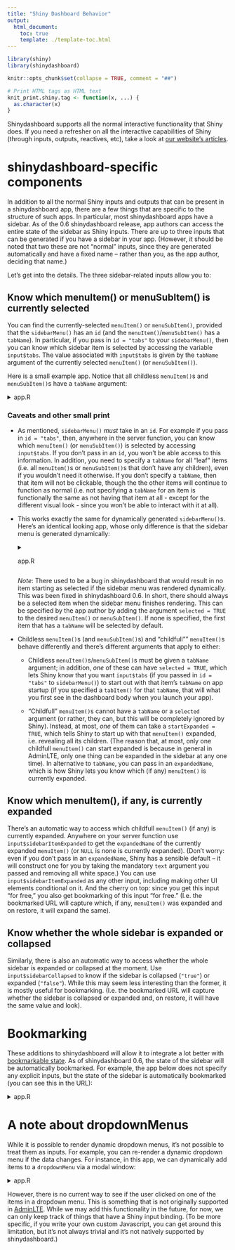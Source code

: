 ```yaml
---
title: "Shiny Dashboard Behavior"
output:
  html_document:
    toc: true
    template: ./template-toc.html
---
```


```r
library(shiny)
library(shinydashboard)

knitr::opts_chunk$set(collapse = TRUE, comment = "##")

# Print HTML tags as HTML text
knit_print.shiny.tag <- function(x, ...) {
  as.character(x)
}

```

Shinydashboard supports all the normal interactive functionality that Shiny does. If you need a refresher on all the interactive capabilities of Shiny (through inputs, outputs, reactives, etc), take a look at [our website's articles](https://shiny.rstudio.com/articles/).

# shinydashboard-specific components

In addition to all the normal Shiny inputs and outputs that can be present in a shinydashboard app, there are a few things that are specific to the structure of such apps. In particular, most shinydashboard apps have a sidebar. As of the 0.6 shinydashboard release, app authors can access the entire state of the sidebar as Shiny inputs. There are up to three inputs that can be generated if you have a sidebar in your app. (However, it should be noted that two these are not "normal" inputs, since they are generated automatically and have a fixed name -- rather than you, as the app author, deciding that name.)

Let's get into the details. The three sidebar-related inputs allow you to:

## Know which **menuItem()** or **menuSubItem()** is currently selected

You can find the currently-selected `menuItem()` or `menuSubItem()`, provided that the `sidebarMenu()` has an `id` (and the `menuItem()`/`menuSubItem()` has a `tabName`). In particular, if you pass in `id = "tabs"` to your `sidebarMenu()`, then you can know which sidebar item is selected by accessing the variable `input$tabs`. The value associated with `input$tabs` is given by the `tabName` argument of the currently selected `menuItem()` (or `menuSubItem()`).
  
Here is a small example app. Notice that all childless `menuItem()`s and `menuSubItem()`s have a `tabName` argument:

<details>
  <summary>app.R</summary>
  
```r
library(shiny)
library(shinydashboard)

ui <- dashboardPage(
  dashboardHeader(), 
  dashboardSidebar(
    sidebarMenu(
      # Setting id makes input$tabs give the tabName of currently-selected tab
      id = "tabs",
      
      menuItem("Dashboard", tabName = "dashboard", icon = icon("dashboard")),
      menuItem("Widgets", icon = icon("th"), tabName = "widgets", badgeLabel = "new"),
      menuItem("Charts", icon = icon("bar-chart-o"),
        menuSubItem("Sub-item 1", tabName = "subitem1"),
        menuSubItem("Sub-item 2", tabName = "subitem2")
      )
    ),
    textOutput("res")
  ),
  dashboardBody(
    tabItems(
      tabItem("dashboard", "Dashboard tab content"),
      tabItem("widgets", "Widgets tab content"),
      tabItem("subitem1", "Sub-item 1 tab content"),
      tabItem("subitem2", "Sub-item 2 tab content") 
    )
  )
)

server <- function(input, output, session) {
  output$res <- renderText({
    paste("You've selected:", input$tabs)
  })
}

shinyApp(ui, server)
```

</details>

### Caveats and other small print

- As mentioned, `sidebarMenu()` _must_ take in an `id`. For example if you pass in `id = "tabs"`, then, anywhere in the server function, you can know which `menuItem()` (or `menuSubItem()`) is selected by accessing `input$tabs`. If you don't pass in an `id`, you won't be able access to this information. In addition, you need to specify a `tabName` for all "leaf" items (i.e. all `menuItem()`s or `menuSubItem()`s that don't have any children), even if you wouldn't need it otherwise. If you don't specify a `tabName`, then that item will not be clickable, though the the other items will continue to function as normal (i.e. not specifying a `tabName` for an item is functionally the same as not having that item at all - except for the different visual look - since you won't be able to interact with it at all).


- This works exactly the same for dynamically generated `sidebarMenu()`s. Here's an identical looking app, whose only difference is that the sidebar menu is generated dynamically:

    <details>
      <summary>app.R</summary>
    
    ```r
    library(shiny)
    library(shinydashboard)
    
    ui <- dashboardPage(
      dashboardHeader(), 
      dashboardSidebar(
        sidebarMenuOutput("menu")
      ),
      dashboardBody(
        textOutput("res")
      )
    )
    
    server <- function(input, output, session) {
      output$res <- renderText({
        paste("You've selected:", input$tabs)
      })
      output$menu <- renderMenu({
        sidebarMenu(
          # Setting id makes input$tabs give the tabName of currently-selected tab
          id = "tabs",
          
          menuItem("Dashboard", tabName = "dashboard", icon = icon("dashboard")),
          menuItem("Widgets", icon = icon("th"), tabName = "widgets", badgeLabel = "new"),
          menuItem("Charts", icon = icon("bar-chart-o"),
            menuSubItem("Sub-item 1", tabName = "subitem1"),
            menuSubItem("Sub-item 2", tabName = "subitem2")
          )
        )
      })
    }
    
    shinyApp(ui, server)
    ```
      
    </details>
    
    _Note_: There used to be a bug in shinydashboard that would result in no item starting as selected if the sidebar menu was rendered dynamically. This was been fixed in shinydashboard 0.6. In short, there should always be a selected item when the sidebar menu finishes rendering. This can be specified by the app author by adding the argument `selected = TRUE` to the desired `menuItem()` or `menuSubItem()`. If none is specified, the first item that has a `tabName` will be selected by default.
    

- Childless `menuItem()`s (and `menuSubItem()`s) and "childfull"" `menuItem()`s behave differently and there's different arguments that apply to either:

    - Childless `menuItem()`s/`menuSubItem()`s must be given a `tabName` argument; in addition, *one* of these can have `selected = TRUE`, which lets Shiny know that you want `input$tabs` (if you passed in `id = "tabs"` to `sidebarMenu()`) to start out with that item's `tabName` on app startup (if you specified a `tabItem()` for that `tabName`, that will what you first see in the dashboard body when you launch your app).
  
    - "Childfull" `menuItem()`s cannot have a `tabName` or a `selected` argument (or rather, they can, but this will be completely ignored by Shiny). Instead, at most, *one* of them can take a `startExpanded = TRUE`, which tells Shiny to start up with that `menuItem()` expanded, i.e. revealing all its children. (The reason that, at most, only one childfull `menuItem()` can start expanded is because in general in AdminLTE, only one thing can be expanded in the sidebar at any one time). In alternative to `tabName`, you can pass in an `expandedName`, which is how Shiny lets you know which (if any) `menuItem()` is currently expanded.

## Know which **menuItem()**, if any, is currently expanded

There's an automatic way to access which childfull `menuItem()` (if any) is currently expanded. Anywhere on your server function use `input$sidebarItemExpanded` to get the `expandedName` of the currently expanded `menuItem()` (or `NULL` is none is currently expanded). (Don't worry: even if you don't pass in an `expandedName`, Shiny has a sensible default -- it will construct one for you by taking the mandatory `text` argument you passed and removing all white space.) You can use `input$sidebarItemExpanded` as any other input, including making other UI elements conditional on it. And the cherry on top: since you get this input "for free," you also get bookmarking of this input "for free." (I.e. the bookmarked URL will capture which, if any, `menuItem()` was expanded and on restore, it will expand the same).

## Know whether the whole sidebar is expanded or collapsed

Similarly, there is also an automatic way to access whether the whole sidebar is expanded or collapsed at the moment. Use `input$sidebarCollapsed` to know if the sidebar is collapsed (`"true"`) or expanded (`"false"`). While this may seem less interesting than the former, it is mostly useful for bookmarking. (I.e. the bookmarked URL will capture whether the sidebar is collapsed or expanded and, on restore, it will have the same value and look).

# Bookmarking

These additions to shinydashboard will allow it to integrate a lot better  with [bookmarkable state](https://shiny.rstudio.com/articles/bookmarking-state.html). As of shinydashboard 0.6, the state of the sidebar will be automatically bookmarked. For example, the app below does not specify any explicit inputs, but the state of the sidebar is automatically bookmarked (you can see this in the URL):

<details>
  <summary>app.R</summary>
  
```r
library(shiny)
library(shinydashboard)

ui <- dashboardPage(
    dashboardHeader(),
    dashboardSidebar(),
    dashboardBody()
)

server <- function(input, output, session) {   
    observe({
        # Trigger this observer every time an input changes
        reactiveValuesToList(input)
        session$doBookmark()
    })
    onBookmarked(function(url) {
        updateQueryString(url)
    })
}
enableBookmarking("url")
shinyApp(ui, server)
```

</details>
 
# A note about **dropdownMenu**s

While it is possible to render dynamic dropdown menus, it's not possible to treat them as inputs. For example, you can re-render a dynamic dropdown menu if the data changes. For instance, in this app, we can dynamically add items to a `dropdownMenu` via a modal window:

<details>
  <summary>app.R</summary>
  
```r
library(shiny)
library(shinydashboard)

ui <- dashboardPage(
  dashboardHeader(title = "Dropdowns 2.0",
    dropdownMenuOutput("menu")
  ),
  dashboardSidebar(
    helpText("Add another item to the dropdown menu by clicking ",
             "on the button below"),
    actionButton("addItem", "Add another item")
  ),
  dashboardBody()
)

server <- function(input, output, session) {
  tasks <-  reactiveValues(
      code = list(id = "code", value = 15, color = "aqua",
                  text = "Refactor code"),
      layout = list(id = "layout", value = 40, color = "green",
                    text = "Design new layout"),
      docs = list(id = "docs", value = 25, color = "red",
                  text = "Write documentation")
    )

  # actually render the dropdownMenu
  output$menu <- renderMenu({
    items <- lapply(tasks, function(el) {
      taskItem(value = el$value, color = el$color, text = el$text)
    })
    dropdownMenu(
      type = "tasks", badgeStatus = "danger",
      .list = items
    )
  })

  observeEvent(input$addItem, {
    showModal(modalDialog(title = "Add new task",
      textInput(paste0("id", input$addItem), "Task ID"),
      numericInput(paste0("val", input$addItem), "Task value", 0),
      selectInput(paste0("col", input$addItem), "Task color",
        choices = c("red", "yellow", "aqua", "blue",
          "light-blue", "green", "navy", "teal",
          "olive", "lime", "orange", "fuchsia",
          "purple", "maroon", "black")
      ),
      textInput(paste0("text", input$addItem), "Task text"),
      actionButton(paste0("go", input$addItem), "Add item"),
      easyClose = TRUE, footer = NULL
    ))

    observeEvent(input[[paste0("go", input$addItem)]], {
      tasks[[paste0("id", input$addItem)]] <- list(
        id = input[[paste0("id", input$addItem)]],
        value = input[[paste0("val", input$addItem)]],
        color = input[[paste0("col", input$addItem)]],
        text = input[[paste0("text", input$addItem)]]
      )
      removeModal()
    })
  })
}

shinyApp(ui, server)
```

</details>

However, there is no current way to see if the user clicked on one of the items in a dropdown menu. This is something that is not originally supported in [AdminLTE](https://almsaeedstudio.com/preview). While we may add this functionality in the future, for now, we can only keep track of things that have a Shiny input binding. (To be more specific, if you write your own custom Javascript, you can get around this limitation, but it's not always trivial and it's not natively supported by shinydashboard.)
